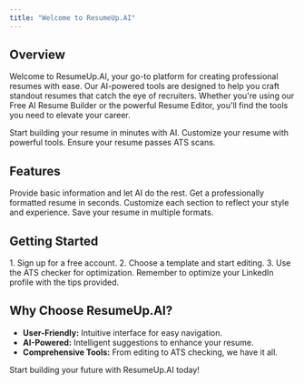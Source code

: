```yaml
---
title: "Welcome to ResumeUp.AI"
---
```


## Overview

Welcome to ResumeUp.AI, your go-to platform for creating professional resumes with ease. Our AI-powered tools are designed to help you craft standout resumes that catch the eye of recruiters. Whether you're using our Free AI Resume Builder or the powerful Resume Editor, you'll find the tools you need to elevate your career.

<Columns cols={3}>
  <Card title="AI Resume Builder" icon="zap" href="/getting-started/ai-resume-builder">
    Start building your resume in minutes with AI.
  </Card>
  <Card title="Resume Editor" icon="edit" href="/core-concepts/resume-editor">
    Customize your resume with powerful tools.
  </Card>
  <Card title="ATS Checker" icon="check-circle" href="/advanced/ats-checker">
    Ensure your resume passes ATS scans.
  </Card>
</Columns>

## Features

<Tabs>
  <Tab title="AI Builder" icon="cpu">
    <Steps>
      <Step title="Input Details">
        Provide basic information and let AI do the rest.
      </Step>
      <Step title="Generate Resume">
        Get a professionally formatted resume in seconds.
      </Step>
    </Steps>
  </Tab>
  <Tab title="Editor" icon="edit">
    <Steps>
      <Step title="Edit Sections">
        Customize each section to reflect your style and experience.
      </Step>
      <Step title="Export Options">
        Save your resume in multiple formats.
      </Step>
    </Steps>
  </Tab>
</Tabs>

## Getting Started

<Expandable title="Quick Start Guide">
  1. Sign up for a free account.
  2. Choose a template and start editing.
  3. Use the ATS checker for optimization.
</Expandable>

<Callout kind="info">
  Remember to optimize your LinkedIn profile with the tips provided.
</Callout>

## Why Choose ResumeUp.AI?

- **User-Friendly:** Intuitive interface for easy navigation.
- **AI-Powered:** Intelligent suggestions to enhance your resume.
- **Comprehensive Tools:** From editing to ATS checking, we have it all.

Start building your future with ResumeUp.AI today!